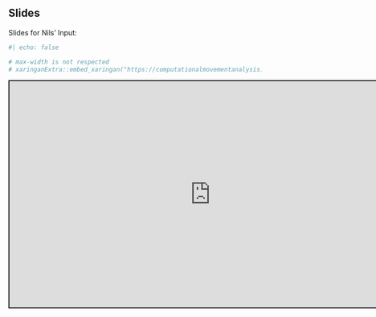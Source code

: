 ## Slides

Slides for Nils' Input:

```r
#| echo: false

# max-width is not respected
# xaringanExtra::embed_xaringan("https://computationalmovementanalysis.github.io/Slides/going_further_with_git.html",max_width = "800px")
```

<div class="shareagain" style="min-width:300px;margin:1em auto;max-width:800px;">
  <iframe src="https://computationalmovementanalysis.github.io/Slides/going_further_with_git.html" width="800" height="450" style="border:2px solid currentColor;" loading="lazy" allowfullscreen></iframe>
  <script>fitvids('.shareagain', {players: 'iframe'});</script>
</div>
